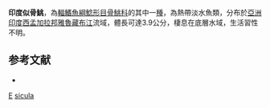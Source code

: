 {{Speciesbox 
| genus = Erethistoides
| species = sicula
| authority = [[Ng|Ng]], 2005
| status = DD
| status_system = IUCN3.1
}}
'''印度似骨鮡'''，為[[輻鰭魚綱|輻鰭魚綱]][[鯰形目|鯰形目]][[骨鮡科|骨鮡科]]的其中一[[種|種]]，為熱帶淡水魚類，分布於[[亞洲|亞洲]][[印度|印度]][[西孟加拉邦|西孟加拉邦]][[雅魯藏布江|雅魯藏布江]]流域，體長可達3.9公分，棲息在底層水域，生活習性不明。

==参考文献==
*{{FishBase_species|genus=Erethistoides|species=sicula|year=2015|month=3}}

{{Taxonbar}}

[[Category:2005年描述的鱼类|E]]
[[Category:似骨鮡屬|sicula]]